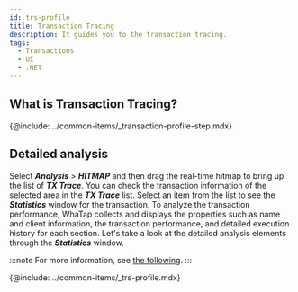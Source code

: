 ```yaml
---
id: trs-profile
title: Transaction Tracing
description: It guides you to the transaction tracing.
tags:
  - Transactions
  - UI
  - .NET
---
```


## What is Transaction Tracing?

{@include: ../common-items/_transaction-profile-step.mdx} 

## Detailed analysis

Select **_Analysis_** > **_HITMAP_** and then drag the real-time hitmap to bring up the list of **_TX Trace_**. You can check the transaction information of the selected area in the **_TX Trace_** list. Select an item from the list to see the **_Statistics_** window for the transaction. To analyze the transaction performance, WhaTap collects and displays the properties such as name and client information, the transaction performance, and detailed execution history for each section. Let's take a look at the detailed analysis elements through the **_Statistics_** window. 

:::note
For more information, see [the following](trs-view#details). 
:::

{@include: ../common-items/_trs-profile.mdx} 
